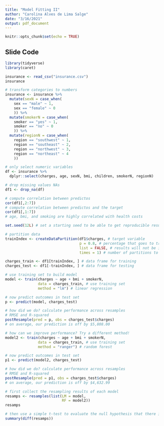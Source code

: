 ```yaml
---
title: "Model Fitting II"
author: "Carolina Alves de Lima Salge"
date: "3/16/2021"
output: pdf_document
---
```


```r
knitr::opts_chunk$set(echo = TRUE)
```

## Slide Code 

```r
library(tidyverse)
library(caret)

insurance <- read_csv("insurance.csv")
insurance

# transform categories to numbers
insurance <- insurance %>% 
  mutate(sexN = case_when(
    sex == "male" ~ 1,
    sex == "female" ~ 0
    )) %>%
  mutate(smokerN = case_when(
    smoker == "yes" ~ 1,
    smoker == "no" ~ 0
    )) %>%
  mutate(regionN = case_when(
    region == "southwest" ~ 1,
    region == "southeast" ~ 2,
    region == "northwest" ~ 3,
    region == "northeast" ~ 4
    ))

# only select numeric variables
df <- insurance %>% 
  dplyr::select(charges, age, sexN, bmi, children, smokerN, regionN)

# drop missing values NAs
df1 <- drop_na(df)

# compute correlation between predictos
cor(df1[,2:7])
# compute correlation between predictos and the target
cor(df1[,1:7])
# age, bmi, and smoking are highly correlated with health costs

set.seed(12L) # set a starting seed to be able to get reproducible results 

# partition data
trainIndex <- createDataPartition(df1$charges, # target variable
                                  p = 0.8, # percentage that goes to training
                                  list = FALSE, # results will not be in a list
                                  times = 1) # number of partitions to create

charges_train <- df1[trainIndex, ] # data frame for training
charges_test <- df1[-trainIndex, ] # data frame for testing

# use training set to build model
model <- train(charges ~ age + bmi + smokerN, 
               data = charges_train, # use training set
               method = "lm") # linear regression 

# now predict outcomes in test set
p <- predict(model, charges_test)

# how did we do? calculate performance across resamples
# RMSE and R-squared
postResample(pred = p, obs = charges_test$charges)
# on average, our prediction is off by $5,808.00

# how can we improve performance? Try a different method!
model2 <- train(charges ~ age + bmi + smokerN, 
               data = charges_train, # use training set
               method = "ranger") # random forest 

# now predict outcomes in test set
p1 <- predict(model2, charges_test)

# how did we do? calculate performance across resamples
# RMSE and R-squared
postResample(pred = p1, obs = charges_test$charges)
# on average, our prediction is off by $4,632.99

# first collect the resampling results of each model
resamps <- resamples(list(LM = model,
                          RF = model2))
resamps

# then use a simple t-test to evaluate the null hypothesis that there is no difference
summary(diff(resamps))

```

